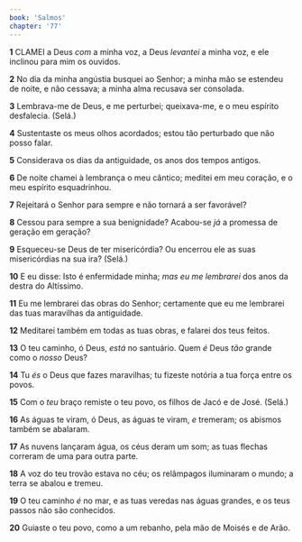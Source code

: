 ```yaml
---
book: 'Salmos'
chapter: '77'
---
```


**1** CLAMEI a Deus _com_ a minha voz, a Deus _levantei_ a minha voz, e ele inclinou para mim os ouvidos.

**2** No dia da minha angústia busquei ao Senhor; a minha mão se estendeu de noite, e não cessava; a minha alma recusava ser consolada.

**3** Lembrava-me de Deus, e me perturbei; queixava-me, e o meu espírito desfalecia. (Selá.)

**4** Sustentaste os meus olhos acordados; estou tão perturbado que não posso falar.

**5** Considerava os dias da antiguidade, os anos dos tempos antigos.

**6** De noite chamei à lembrança o meu cântico; meditei em meu coração, e o meu espírito esquadrinhou.

**7** Rejeitará o Senhor para sempre e não tornará a ser favorável?

**8** Cessou para sempre a sua benignidade? Acabou-se _já_ a promessa de geração em geração?

**9** Esqueceu-se Deus de ter misericórdia? Ou encerrou ele as suas misericórdias na sua ira? (Selá.)

**10** E eu disse: Isto é enfermidade minha; _mas eu me lembrarei_ dos anos da destra do Altíssimo.

**11** Eu me lembrarei das obras do Senhor; certamente que eu me lembrarei das tuas maravilhas da antiguidade.

**12** Meditarei também em todas as tuas obras, e falarei dos teus feitos.

**13** O teu caminho, ó Deus, _está_ no santuário. Quem _é_ Deus _tão_ grande como o _nosso_ Deus?

**14** Tu _és_ o Deus que fazes maravilhas; tu fizeste notória a tua força entre os povos.

**15** Com o _teu_ braço remiste o teu povo, os filhos de Jacó e de José. (Selá.)

**16** As águas te viram, ó Deus, as águas te viram, _e_ tremeram; os abismos também se abalaram.

**17** As nuvens lançaram água, os céus deram um som; as tuas flechas correram de uma para outra parte.

**18** A voz do teu trovão estava no céu; os relâmpagos iluminaram o mundo; a terra se abalou e tremeu.

**19** O teu caminho _é_ no mar, e as tuas veredas nas águas grandes, e os teus passos não são conhecidos.

**20** Guiaste o teu povo, como a um rebanho, pela mão de Moisés e de Arão.
